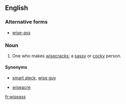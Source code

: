 ==English==

===Alternative forms===
* [[wise-ass]]

===Noun===
{{en-noun|es}}

# One who makes [[wisecrack]]s; a [[sassy]] or [[cocky]] person.

====Synonyms====
* {{i-c|one who makes wisecracks}} [[smart aleck]], [[wise guy]]
* {{i-c|a cocky person}} [[wiseacre]]

[[fr:wiseass]]